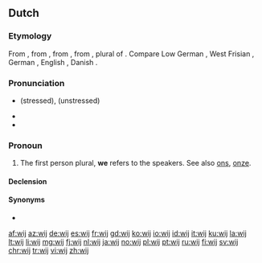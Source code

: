 ==Dutch==

===Etymology===
From {{inh|nl|dum|wi}}, from {{etyl|odt|nl}} {{term|wī|lang=odt}}, from {{etyl|gem-pro|nl}} {{m|gem-pro|*wīz}}, from {{etyl|ine-pro|nl}} {{m|ine-pro|*wéy-}}, plural of {{m|ine-pro|*éǵh₂}}. Compare Low German {{term|wi|lang=nds}}, West Frisian {{term|wy|lang=fy}}, German {{term|wir|lang=de}}, English {{term|we|lang=en}}, Danish {{term|vi|lang=da}}.

===Pronunciation===
* {{IPA|/ʋɛi̯/|lang=nl}} (stressed), {{IPA|/ʋə/|lang=nl}} (unstressed)
* {{audio|Nl-wij.ogg|audio|lang=nl}}
* {{homophones|lang=nl|wei}}

===Pronoun===
{{head|nl|pronoun|cat2=personal pronouns}}

# The first person plural, '''we''' refers to the speakers. See also [[ons]], [[onze]].

====Declension====
{{nl-decl-personal pronouns}}

====Synonyms====
* {{l|nl|we}}

[[af:wij]]
[[az:wij]]
[[de:wij]]
[[es:wij]]
[[fr:wij]]
[[gd:wij]]
[[ko:wij]]
[[io:wij]]
[[id:wij]]
[[it:wij]]
[[ku:wij]]
[[la:wij]]
[[lt:wij]]
[[li:wij]]
[[mg:wij]]
[[fj:wij]]
[[nl:wij]]
[[ja:wij]]
[[no:wij]]
[[pl:wij]]
[[pt:wij]]
[[ru:wij]]
[[fi:wij]]
[[sv:wij]]
[[chr:wij]]
[[tr:wij]]
[[vi:wij]]
[[zh:wij]]